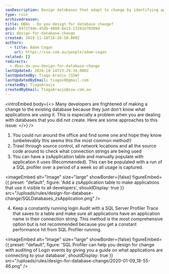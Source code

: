 ```yaml
---
seoDescription: Design databases that adapt to change by identifying applications using them with methods like a zsApplication table or SQL Server Profiler.
type: rule
archivedreason:
title: ​DBAs - Do you design for database change?
guid: 0472f4de-45db-4880-8e13-13292e70309d
uri: design-for-database-change
created: 2019-11-18T19:10:50.000Z
authors:
  - title: Adam Cogan
    url: https://ssw.com.au/people/adam-cogan
related: []
redirects:
  - dbas-do-you-design-for-database-change
lastUpdated: 2024-10-14T23:29:34.000Z
lastUpdatedBy: Tiago Araújo [SSW]
lastUpdatedByEmail: tiagov8@gmail.com
createdBy: TiagoAraujo
createdByEmail: TiagoAraujo@ssw.com.au
---
```


<introEmbed
  body={<>
Many developers are frightened of making a change to the existing database because they just don't know what applications are using it. This is especially a problem when you are dealing with databases that you did not create. Here are some approaches to this issue:
  </>}
/>
1. You could run around the office and find some one and hope they know (unbelievably this seems this the most common method!)
2. Trawl through source control, all network locations and all the source code around to check what connection strings are being used
3. You can have a zsApplication table and manually populate with application it uses (Recommended). This can be populated with a run of a SQL profiler over a period of a week so all usage is captured.

    
<imageEmbed
  alt="Image"
  size="large"
  showBorder={false}
  figureEmbed={{
    preset: "default",
    figure: 'Add a zsApplication table to make applications that use it visible to all developers',
    shouldDisplay: true
  }}
  src="/uploads/rules/design-for-database-change/SQLDatabases_zsApplication.png"
/>

4. Keep a constantly running login Audit with a SQL Server Profiler Trace that saves to a table and make sure all applications have an application name in their connection string. This method is the most comprehensive option but is not recommended because you get a constant performance hit from SQL Profiler running.

    
<imageEmbed
  alt="Image"
  size="large"
  showBorder={false}
  figureEmbed={{
    preset: "default",
    figure: 'SQL Profiler can help you design for change with auditing of Login events by giving you a guide on what applications are connecting to your database',
    shouldDisplay: true
  }}
  src="/uploads/rules/design-for-database-change/2020-01-09_18-55-46.png"
/>
